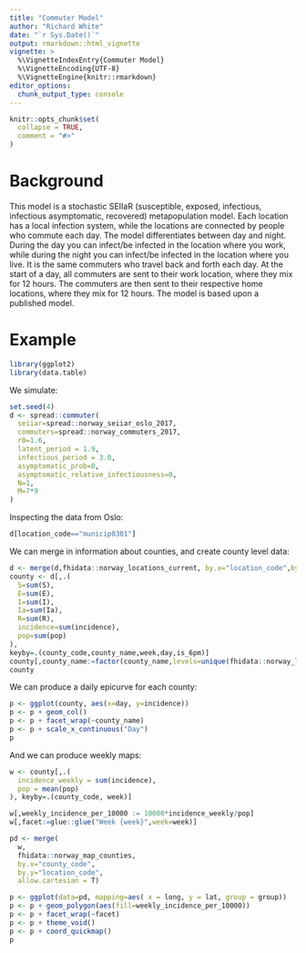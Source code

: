 ```yaml
---
title: "Commuter Model"
author: "Richard White"
date: "`r Sys.Date()`"
output: rmarkdown::html_vignette
vignette: >
  %\VignetteIndexEntry{Commuter Model}
  %\VignetteEncoding{UTF-8}
  %\VignetteEngine{knitr::rmarkdown}
editor_options: 
  chunk_output_type: console
---
```


```r
knitr::opts_chunk$set(
  collapse = TRUE,
  comment = "#>"
)
```

# Background

This model is a stochastic SEIIaR (susceptible, exposed, infectious, infectious asymptomatic, recovered) metapopulation model. Each location has a local infection system, while the locations are connected by people who commute each day. The model differentiates between day and night. During the day you can infect/be infected in the location where you work, while during the night you can infect/be infected in the location where you live. It is the same commuters who travel back and forth each day. At the start of a day, all commuters are sent to their work location, where they mix for 12 hours. The commuters are then sent to their respective home locations, where they mix for 12 hours. The model is based upon a published model.

# Example

```r
library(ggplot2)
library(data.table)
```

We simulate:

```r
set.seed(4)
d <- spread::commuter(
  seiiar=spread::norway_seiiar_oslo_2017,
  commuters=spread::norway_commuters_2017,
  r0=1.6,
  latent_period = 1.9,
  infectious_period = 3.0,
  asymptomatic_prob=0,
  asymptomatic_relative_infectiousness=0,
  N=1,
  M=7*9
)
```

Inspecting the data from Oslo:

```r
d[location_code=="municip0301"]
```

We can merge in information about counties, and create county level data:

```r
d <- merge(d,fhidata::norway_locations_current, by.x="location_code",by.y="municip_code")
county <- d[,.(
  S=sum(S),
  E=sum(E),
  I=sum(I),
  Ia=sum(Ia),
  R=sum(R),
  incidence=sum(incidence),
  pop=sum(pop)
),
keyby=.(county_code,county_name,week,day,is_6pm)]
county[,county_name:=factor(county_name,levels=unique(fhidata::norway_locations_current[,c("county_code","county_name")]$county_name))]
county
```

We can produce a daily epicurve for each county:
```r
p <- ggplot(county, aes(x=day, y=incidence))
p <- p + geom_col()
p <- p + facet_wrap(~county_name)
p <- p + scale_x_continuous("Day")
p
```

And we can produce weekly maps:

```r
w <- county[,.(
  incidence_weekly = sum(incidence),
  pop = mean(pop)
), keyby=.(county_code, week)]

w[,weekly_incidence_per_10000 := 10000*incidence_weekly/pop]
w[,facet:=glue::glue("Week {week}",week=week)]

pd <- merge(
  w,
  fhidata::norway_map_counties, 
  by.x="county_code",
  by.y="location_code",
  allow.cartesian = T)

p <- ggplot(data=pd, mapping=aes( x = long, y = lat, group = group))
p <- p + geom_polygon(aes(fill=weekly_incidence_per_10000))
p <- p + facet_wrap(~facet)
p <- p + theme_void()
p <- p + coord_quickmap()
p

```


